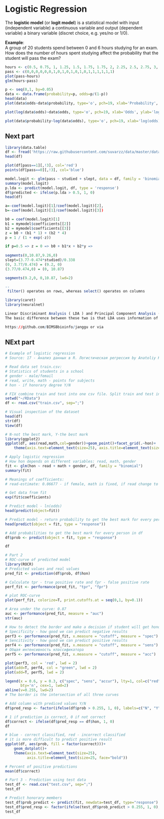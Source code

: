 # Logistic Regression

The **logistic model** (or **logit model**) is a statistical model with input (independent variable) 
a continuous variable and output (dependent variable) a binary variable (discret choice, e.g. yes/no or 1/0).

**Example**:  
A group of 20 students spend between 0 and 6 hours studying for an exam. How does the number of hours spent studying affect the probability that the student will pass the exam?  

```r
hours <- c(0.5, 0.75, 1, 1.25, 1.5, 1.75, 1.75, 2, 2.25, 2.5, 2.75, 3, 3.25, 3.5, 4, 4.25, 4.5, 4.75, 5, 5.5)
pass <- c(0,0,0,0,0,0,1,0,1,0,1,0,1,0,1,1,1,1,1,1)
plot(pass~hours)
glm(hours~pass)
```

```r
p <- seq(0,1, by=0.05)
data <- data.frame(probability=p, odds=p/(1-p))
head(data)
plot(data$odds~data$probability, type='o', pch=19, xlab='Probability', ylab='Odds')

plot(log(data$odds)~data$odds, type='o', pch=19, xlab='Odds', ylab='log(odds)')

plot(data$probability~log(data$odds), type='o', pch=19, xlab='log(odds)', ylab='Probability')

```

## Next part

```r
library(data.table)
df <- fread('https://raw.githubusercontent.com/suvarzz/data/master/data_classification.csv', header=T, sep=",")
head(df)

plot(df[pass==1][,!3], col='red')
points(df[pass==0][,!3], col='blue')

model.logit <- glm(pass ~ studied + slept, data = df, family = 'binomial')
summary(model.logit)
p.lda <- predict(model.logit, df, type = 'response')
df$predicted <- ifelse(p.lda > 0.5, 1, 0)
head(df)

a=-coef(model.logit)[1]/coef(model.logit)[2],
b=-coef(model.logit)[1]/coef(model.logit)[3])

b0 = coef(model.logit)[1]
b1 = mymodel$coefficients[[2]]
b2 = mymodel$coefficients[[3]]
z = b0 + (b1 * 1) + (b2 * 4)
p = 1 / (1 + exp(-z))

if p=0.5 => z = 0 => b0 + b1*x + b2*y => 
  
segments(0,10.87,9.26,0)
slept=(3.77-0.474*studied)/0.338
(0, 3.77/0.474) = (9.2, 0)
(3.77/0.474,0) = (0, 10.87)

segments(9.2,0, 0,10.87, lwd=2)

--
 filter() operates on rows, whereas select() operates on columns

library(caret)
library(neuralnet)

Linear Discriminant Analysis ( LDA ) and Principal Component Analysis ( PCA )
The basic difference between these two is that LDA uses information of classes to find new features in order to maximize its separability while PCA uses the variance of each feature to do the same. In this context, LDA can be consider a supervised algorithm and PCA an unsupervised algorithm.

https://github.com/BIMSBbioinfo/janggu or via
```

## NExt part
```r
# Example of logistic regression
# Source: 17 - Анализ данных в R. Логистическая регрессия by Anatoliy Karpov

# Read data set train.csv:
# Statistics of students in a school
# gender - male/femail
# read, write, math - points for subjects
# hon - if honorary degree Y/N

# FIX combine train and test into one csv file. Split train and test inside this script
setwd("~/RData")
df <- read.csv("train.csv", sep=";")

# Visual inspection of the dataset
head(df)
str(df)
View(df)

# N-not the best mark, Y-the best mark
library(ggplot2)
ggplot(df, aes(read,math,col=gender))+geom_point()+facet_grid(.~hon)+
    theme(axis.text=element_text(size=25), axis.title=element_text(size=25, face='bold'))

# Apply logistic regression
# How hon depends on different variables: read, math, gender
fit <- glm(hon ~ read + math + gender, df, family = "binomial")
summary(fit)

# Meanings of coefficients:
# read-estimate: 0.06677 - if female, math is fixed, if read change to 1, then ln(odds) will be changed to 0.06677

# Get data from fit
exp(fit$coefficients)

# Predict model - ln(odds)
head(predict(object=fit))

# Predict model - return probability to get the best mark for every person
head(predict(object = fit, type = "response"))

# Add probabilities to get the best mark for every person in df
df$prob <- predict(object = fit, type = "response")

df

# Part 2
# ROC-curve of predicted model
library(ROCR)
# Predicted values and real values
pred_fit <- prediction(df$prob, df$hon)

# Calculate tpr - true positive rate and fpr - false positive rate
perf_fit <- performance(pred_fit, "tpr", "fpr")

# plot ROC-curve
plot(perf_fit, colorize=T, print.cutoffs.at = seq(0,1, by=0.1))

# Area under the curve: 0.87
auc <- performance(pred_fit, measure = "auc")
str(auc)

# How to detect the border and make a decision if student will get honorary degree
# Specificity - how good we can predict negative results
perf3 <- performance(pred_fit, x.measure = "cutoff", measure = "spec")
# Sencitivity - how good we can predict positive results
perf4 <- performance(pred_fit, x.measure = "cutoff", measure = "sens")
# Общая интенсивность классификатора
perf5 <- performance(pred_fit, x.measure = "cutoff", measure = "acc")

plot(perf3, col = 'red', lwd = 2)
plot(add=T, perf4, col = "green", lwd = 2)
plot(add=T, perf5, lwd = 2)

legend(x = 0.6, y = 0.3, c("spec", "sens", "accur"), lty=1, col=c("red", "green", "black"),
       bty='n', cex=1, lwd=2)
abline(v=0.255, lwd=2)
# The border is the intersection of all three curves

# Add column with prediced values Y/N
df$pred_resp <- factor(ifelse(df$prob > 0.255, 1, 0), labels=c("N", "Y"))

# 1 if prediction is correct, 0 if not correct
df$correct <- ifelse(df$pred_resp == df$hon, 1, 0)
df

# blue - correct classified, red - incorrect classified
# it is more difficult to predict positive result
ggplot(df, aes(prob, fill = factor(correct)))+
    geom_dotplot()+
    theme(axis.text=element_text(size=25),
          axis.title=element_text(size=25, face="bold"))

# Percent of positive predictions
mean(df$correct)

# Part 3 - Prediction using test data
test_df <- read.csv("test.csv", sep=";")
test_df

# Predict honorary members
test_df$prob_predict <- predict(fit, newdata=test_df, type="response")
test_df$pred_resp <- factor(ifelse(test_df$prob_predict > 0.255, 1, 0), labels=c("N", "Y"))
test_df
```